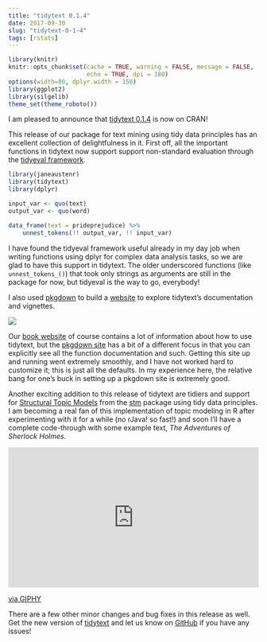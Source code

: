 ```yaml
---
title: "tidytext 0.1.4"
date: 2017-09-30
slug: "tidytext-0-1-4"
tags: [rstats]
---
```


```r
library(knitr)
knitr::opts_chunk$set(cache = TRUE, warning = FALSE, message = FALSE, 
                      echo = TRUE, dpi = 180)
options(width=80, dplyr.width = 150)
library(ggplot2)
library(silgelib)
theme_set(theme_roboto())
```


I am pleased to announce that [tidytext 0.1.4](https://cran.r-project.org/package=tidytext) is now on CRAN!

This release of our package for text mining using tidy data principles has an excellent collection of delightfulness in it. First off, all the important functions in tidytext now support support non-standard evaluation through the [tidyeval framework](http://dplyr.tidyverse.org/articles/programming.html).

```r
library(janeaustenr)
library(tidytext)
library(dplyr)

input_var <- quo(text)
output_var <- quo(word)

data_frame(text = prideprejudice) %>%
    unnest_tokens(!! output_var, !! input_var)
```

I have found the tidyeval framework useful already in my day job when writing functions using dplyr for complex data analysis tasks, so we are glad to have this support in tidytext. The older underscored functions (like `unnest_tokens_()`) that took only strings as arguments are still in the package for now, but tidyeval is the way to go, everybody!

I also used [pkgdown](https://github.com/hadley/pkgdown) to build a [website](https://juliasilge.github.io/tidytext/) to explore tidytext's documentation and vignettes.

[![](/figs/2017-09-30-tidytext-0-1-4/pkgdown_screenshot.png)](https://juliasilge.github.io/tidytext/)

Our [book website](http://tidytextmining.com/) of course contains a lot of information about how to use tidytext, but the [pkgdown site](https://juliasilge.github.io/tidytext/) has a bit of a different focus in that you can explicitly see all the function documentation and such. Getting this site up and running went extremely smoothly, and I have not worked hard to customize it; this is just all the defaults. In my experience here, the relative bang for one's buck in setting up a pkgdown site is extremely good.

Another exciting addition to this release of tidytext are tidiers and support for [Structural Topic Models](http://www.structuraltopicmodel.com/) from the [stm](https://cran.r-project.org/package=stm) package using tidy data principles. I am becoming a real fan of this implementation of topic modeling in R after experimenting with it for a while (no rJava! so fast!) and soon I'll have a complete code-through with some example text, *The Adventures of Sherlock Holmes*.

<div style="width:100%;height:0;padding-bottom:56%;position:relative;"><iframe src="https://giphy.com/embed/26FLfT1xLYBAB8mMU" width="100%" height="100%" style="position:absolute" frameBorder="0" class="giphy-embed" allowFullScreen></iframe></div><p><a href="https://giphy.com/gifs/sherlock-bbc-one-bbc1-26FLfT1xLYBAB8mMU">via GIPHY</a></p>

There are a few other minor changes and bug fixes in this release as well. Get the new version of [tidytext](https://cran.r-project.org/package=tidytext) and let us know on [GitHub](https://github.com/juliasilge/tidytext/issues) if you have any issues!

